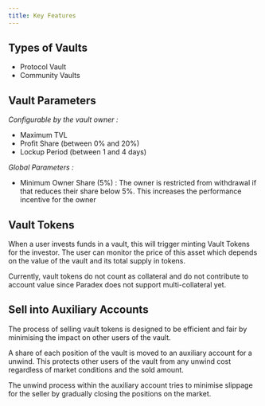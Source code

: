 ```yaml
---
title: Key Features
---
```


## Types of Vaults

- Protocol Vault
- Community Vaults

## Vault Parameters

_Configurable by the vault owner :_

- Maximum TVL
- Profit Share (between 0% and 20%)
- Lockup Period (between 1 and 4 days)

_Global Parameters :_

- Minimum Owner Share (5%) : The owner is restricted from withdrawal if that
  reduces their share below 5%. This increases the performance incentive for the
  owner

## Vault Tokens

When a user invests funds in a vault, this will trigger minting Vault Tokens for
the investor. The user can monitor the price of this asset which depends on the
value of the vault and its total supply in tokens.

Currently, vault tokens do not count as collateral and do not contribute to
account value since Paradex does not support multi-collateral yet.

## Sell into Auxiliary Accounts

The process of selling vault tokens is designed to be efficient and fair by
minimising the impact on other users of the vault.

A share of each position of the vault is moved to an auxiliary account for a
unwind. This protects other users of the vault from any unwind cost regardless
of market conditions and the sold amount.

The unwind process within the auxiliary account tries to minimise slippage for
the seller by gradually closing the positions on the market.
